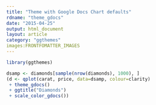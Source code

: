 ```yaml
---
title: "Theme with Google Docs Chart defaults"
rdname: "theme_gdocs"
date: "2015-04-25"
output: html_document
layout: article
category: "ggthemes"
images:FRONTFOMATTER_IMAGES
---
```


```r
library(ggthemes)
```

```r
dsamp <- diamonds[sample(nrow(diamonds), 1000), ]
(d <- qplot(carat, price, data=dsamp, colour=clarity)
 + theme_gdocs()
 + ggtitle("Diamonds")
 + scale_color_gdocs())



```
